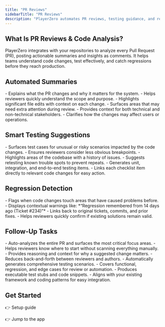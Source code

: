 ```yaml
---
title: "PR Reviews"
sidebarTitle: "PR Reviews"
description: "PlayerZero automates PR reviews, testing guidance, and regression detection, enabling faster, higher-quality code delivery."
---
```


## What Is PR Reviews & Code Analysis?

PlayerZero integrates with your repositories to analyze every Pull Request (PR), posting actionable summaries and insights as comments. It helps teams understand code changes, test effectively, and catch regressions before they reach production.

## Automated Summaries

<AccordionGroup>

<Accordion title="Overall Summary">
- Explains what the PR changes and why it matters for the system.  
- Helps reviewers quickly understand the scope and purpose.  
</Accordion>

<Accordion title="File-by-File Breakdowns">
- Highlights significant file edits with context on each change.  
- Surfaces areas that may need extra attention during review.  
</Accordion>

<Accordion title="Business Impact Analysis">
- Provides context for both technical and non-technical stakeholders.  
- Clarifies how the changes may affect users or operations.  
</Accordion>

</AccordionGroup>

## Smart Testing Suggestions

<AccordionGroup>

<Accordion title="Edge Case Identification">
- Surfaces test cases for unusual or risky scenarios impacted by the code changes.  
- Ensures reviewers consider less obvious breakpoints.  
</Accordion>

<Accordion title="Regression Checks">
- Highlights areas of the codebase with a history of issues.  
- Suggests retesting known trouble spots to prevent repeats.  
</Accordion>

<Accordion title="Test Checklists">
- Generates unit, integration, and end-to-end testing items.  
- Links each checklist item directly to relevant code changes for easy action.  
</Accordion>

</AccordionGroup>

## Regression Detection

<AccordionGroup>

<Accordion title="Historical Issue Awareness">
- Flags when code changes touch areas that have caused problems before.  
- Displays contextual warnings like:  
  *“Regression remembered from 14 days ago (Ticket #234)”*  
</Accordion>

<Accordion title="Linked Context">
- Links back to original tickets, commits, and prior fixes.  
- Helps reviewers quickly confirm if existing solutions remain valid.  
</Accordion>

</AccordionGroup>


## Follow-Up Tasks

<AccordionGroup>

<Accordion title="'Get Started for Me' Button">
- Auto-analyzes the entire PR and surfaces the most critical focus areas.  
- Helps reviewers know where to start without scanning everything manually.  
</Accordion>

<Accordion title="'Explain This Suggestion' Button">
- Provides reasoning and context for why a suggested change matters.  
- Reduces back-and-forth between reviewers and authors.  
</Accordion>

<Accordion title="'Write a Test Plan' Button">
- Automatically generates comprehensive testing scenarios.  
- Covers functional, regression, and edge cases for review or automation.  
</Accordion>

<Accordion title="'Draft Test Code' Button">
- Produces executable test stubs and code snippets.  
- Aligns with your existing framework and coding patterns for easy integration.  
</Accordion>

</AccordionGroup>

## Get Started

👉 Setup guide

👉 Jump to the app